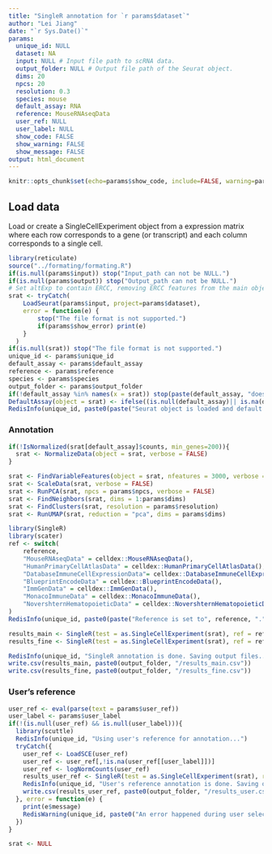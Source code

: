 ```yaml
---
title: "SingleR annotation for `r params$dataset`"
author: "Lei Jiang"
date: "`r Sys.Date()`"
params:
  unique_id: NULL
  dataset: NA
  input: NULL # Input file path to scRNA data.
  output_folder: NULL # Output file path of the Seurat object.
  dims: 20
  npcs: 20
  resolution: 0.3
  species: mouse
  default_assay: RNA
  reference: MouseRNAseqData
  user_ref: NULL
  user_label: NULL
  show_code: FALSE
  show_warning: FALSE
  show_message: FALSE
output: html_document
---
```

```r
knitr::opts_chunk$set(echo=params$show_code, include=FALSE, warning=params$show_warning, message=params$show_message)
```
## Load data
Load or create a SingleCellExperiment object from a expression matrix where each row corresponds to a gene (or transcript) and each column corresponds to a single cell.
```r
library(reticulate)
source("../formating/formating.R")
if(is.null(params$input)) stop("Input_path can not be NULL.")
if(is.null(params$output)) stop("Output_path can not be NULL.")
# Set altExp to contain ERCC, removing ERCC features from the main object
srat <- tryCatch(
    LoadSeurat(params$input, project=params$dataset),
    error = function(e) {
        stop("The file format is not supported.")
        if(params$show_error) print(e)
    }
  )
if(is.null(srat)) stop("The file format is not supported.")
unique_id <- params$unique_id
default_assay <- params$default_assay
reference <- params$reference
species <- params$species
output_folder <- params$output_folder
if(!default_assay %in% names(x = srat)) stop(paste(default_assay, "does not exist."))
DefaultAssay(object = srat) <- ifelse((is.null(default_assay)|| is.na(default_assay)), "RNA", default_assay)
RedisInfo(unique_id, paste0(paste("Seurat object is loaded and default assay is set to", default_assay, ".")))

```
### Annotation
```r
if(!IsNormalized(srat[default_assay]$counts, min_genes=200)){
  srat <- NormalizeData(object = srat, verbose = FALSE)
}

srat <- FindVariableFeatures(object = srat, nfeatures = 3000, verbose = FALSE, selection.method = 'vst')
srat <- ScaleData(srat, verbose = FALSE)
srat <- RunPCA(srat, npcs = params$npcs, verbose = FALSE)
srat <- FindNeighbors(srat, dims = 1:params$dims)
srat <- FindClusters(srat, resolution = params$resolution)
srat <- RunUMAP(srat, reduction = "pca", dims = params$dims)

library(SingleR)
library(scater)
ref <- switch(  
    reference,  
    "MouseRNAseqData" = celldex::MouseRNAseqData(),  
    "HumanPrimaryCellAtlasData" = celldex::HumanPrimaryCellAtlasData(),  
    "DatabaseImmuneCellExpressionData"= celldex::DatabaseImmuneCellExpressionData(),  
    "BlueprintEncodeData" = celldex::BlueprintEncodeData(),
    "ImmGenData" = celldex::ImmGenData(),
    "MonacoImmuneData" = celldex::MonacoImmuneData(),
    "NovershternHematopoieticData" = celldex::NovershternHematopoieticData()
)
RedisInfo(unique_id, paste0(paste("Reference is set to", reference, ".")))

results_main <- SingleR(test = as.SingleCellExperiment(srat), ref = ref, labels = ref$label.main)
results_fine <- SingleR(test = as.SingleCellExperiment(srat), ref = ref, labels = ref$label.fine)

RedisInfo(unique_id, "SingleR annotation is done. Saving output files...")
write.csv(results_main, paste0(output_folder, "/results_main.csv"))
write.csv(results_fine, paste0(output_folder, "/results_fine.csv"))

```
### User's reference
```r
user_ref <- eval(parse(text = params$user_ref))
user_label <- params$user_label
if(!(is.null(user_ref) && is.null(user_label))){
  library(scuttle)
  RedisInfo(unique_id, "Using user's reference for annotation...")
  tryCatch({
    user_ref <- LoadSCE(user_ref)
    user_ref <- user_ref[,!is.na(user_ref[[user_label]])]
    user_ref <- logNormCounts(user_ref)
    results_user_ref <- SingleR(test = as.SingleCellExperiment(srat), ref = user_ref, labels = user_ref[[user_label]])
    RedisInfo(unique_id, "User's reference annotation is done. Saving output file...")
    write.csv(results_user_ref, paste0(output_folder, "/results_user.csv"))
  }, error = function(e) {
    print(e$message)
    RedisWarning(unique_id, paste0("An error happened during user selected reference annotation, skipped: ", e$message))
  }) 
}

srat <- NULL
```